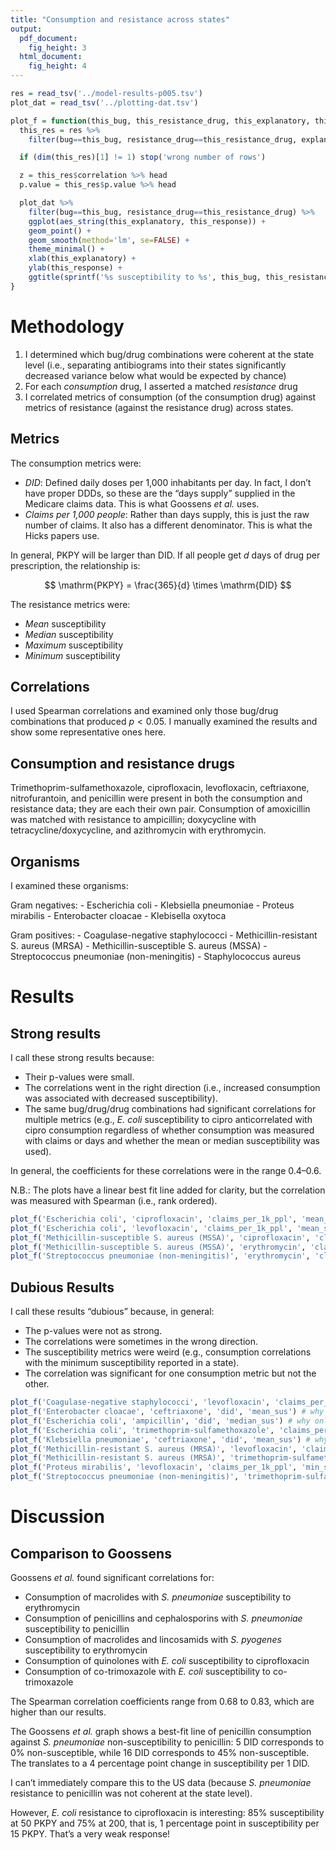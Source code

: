 ```yaml
---
title: "Consumption and resistance across states"
output:
  pdf_document:
    fig_height: 3
  html_document:
    fig_height: 4
---
```


```r
res = read_tsv('../model-results-p005.tsv')
plot_dat = read_tsv('../plotting-dat.tsv')

plot_f = function(this_bug, this_resistance_drug, this_explanatory, this_response) {
  this_res = res %>%
    filter(bug==this_bug, resistance_drug==this_resistance_drug, explanatory==this_explanatory, response==this_response)

  if (dim(this_res)[1] != 1) stop('wrong number of rows')

  z = this_res$correlation %>% head
  p.value = this_res$p.value %>% head

  plot_dat %>%
    filter(bug==this_bug, resistance_drug==this_resistance_drug) %>%
    ggplot(aes_string(this_explanatory, this_response)) +
    geom_point() +
    geom_smooth(method='lm', se=FALSE) +
    theme_minimal() +
    xlab(this_explanatory) +
    ylab(this_response) +
    ggtitle(sprintf('%s susceptibility to %s', this_bug, this_resistance_drug))
}
```

# Methodology

1. I determined which bug/drug combinations were coherent at the state level (i.e., separating antibiograms into their states significantly decreased variance below what would be expected by chance)
2. For each *consumption* drug, I asserted a matched *resistance* drug
3. I correlated metrics of consumption (of the consumption drug) against metrics of resistance (against the resistance drug) across states.

## Metrics

The consumption metrics were:

- *DID*: Defined daily doses per 1,000 inhabitants per day. In fact, I don't have proper DDDs, so these are the "days supply" supplied in the Medicare claims data. This is what Goossens *et al.* uses.
- *Claims per 1,000 people*: Rather than days supply, this is just the raw number of claims. It also has a different denominator. This is what the Hicks papers use.

In general, PKPY will be larger than DID. If all people get $d$ days of drug per prescription, the relationship is:

$$
\mathrm{PKPY} = \frac{365}{d} \times \mathrm{DID}
$$

The resistance metrics were:

- *Mean* susceptibility
- *Median* susceptibility
- *Maximum* susceptibility
- *Minimum* susceptibility

## Correlations

I used Spearman correlations and examined only those bug/drug combinations that produced $p < 0.05$. I manually examined the results and show some representative ones here.

## Consumption and resistance drugs

Trimethoprim-sulfamethoxazole, ciprofloxacin, levofloxacin, ceftriaxone, nitrofurantoin, and penicillin were present in both the consumption and resistance data; they are each their own pair. Consumption of amoxicillin was matched with resistance to ampicillin; doxycycline with tetracycline/doxycycline, and azithromycin with erythromycin.

## Organisms

I examined these organisms:

Gram negatives:
- Escherichia coli
- Klebsiella pneumoniae
- Proteus mirabilis
- Enterobacter cloacae
- Klebisella oxytoca

Gram positives:
- Coagulase-negative staphylococci
- Methicillin-resistant S. aureus (MRSA)
- Methicillin-susceptible S. aureus (MSSA)
- Streptococcus pneumoniae (non-meningitis)
- Staphylococcus aureus

# Results

## Strong results

I call these strong results because:

- Their p-values were small.
- The correlations went in the right direction (i.e., increased consumption was associated with decreased susceptibility).
- The same bug/drug/drug combinations had significant correlations for multiple metrics (e.g., *E. coli* susceptibility to cipro anticorrelated with cipro consumption regardless of whether consumption was measured with claims or days and whether the mean or median susceptibility was used).

In general, the coefficients for these correlations were in the range 0.4--0.6.

N.B.: The plots have a linear best fit line added for clarity, but the correlation was measured with Spearman (i.e., rank ordered).

```r
plot_f('Escherichia coli', 'ciprofloxacin', 'claims_per_1k_ppl', 'mean_sus')
plot_f('Escherichia coli', 'levofloxacin', 'claims_per_1k_ppl', 'mean_sus')
plot_f('Methicillin-susceptible S. aureus (MSSA)', 'ciprofloxacin', 'claims_per_1k_ppl', 'mean_sus')
plot_f('Methicillin-susceptible S. aureus (MSSA)', 'erythromycin', 'claims_per_1k_ppl', 'mean_sus')
plot_f('Streptococcus pneumoniae (non-meningitis)', 'erythromycin', 'claims_per_1k_ppl', 'mean_sus')
```

## Dubious Results

I call these results "dubious" because, in general:

- The p-values were not as strong.
- The correlations were sometimes in the wrong direction.
- The susceptibility metrics were weird (e.g., consumption correlations with the minimum susceptibility reported in a state).
- The correlation was significant for one consumption metric but not the other.

```r
plot_f('Coagulase-negative staphylococci', 'levofloxacin', 'claims_per_1k_ppl', 'min_sus') # why only min sus?
plot_f('Enterobacter cloacae', 'ceftriaxone', 'did', 'mean_sus') # why only DID?
plot_f('Escherichia coli', 'ampicillin', 'did', 'median_sus') # why only DID?
plot_f('Escherichia coli', 'trimethoprim-sulfamethoxazole', 'claims_per_1k_ppl', 'mean_sus') # why not claims per 1k ppl?
plot_f('Klebsiella pneumoniae', 'ceftriaxone', 'did', 'mean_sus') # why only DID?
plot_f('Methicillin-resistant S. aureus (MRSA)', 'levofloxacin', 'claims_per_1k_ppl', 'max_sus') # why only max sus?
plot_f('Methicillin-resistant S. aureus (MRSA)', 'trimethoprim-sulfamethoxazole', 'did', 'mean_sus') # why only DID?
plot_f('Proteus mirabilis', 'levofloxacin', 'claims_per_1k_ppl', 'min_sus') # why only min sus?
plot_f('Streptococcus pneumoniae (non-meningitis)', 'trimethoprim-sulfamethoxazole', 'claims_per_1k_ppl', 'mean_sus') # why only some?
```

# Discussion

## Comparison to Goossens

Goossens *et al.* found significant correlations for:

- Consumption of macrolides with *S. pneumoniae* susceptibility to erythromycin
- Consumption of penicillins and cephalosporins with *S. pneumoniae* susceptibility to penicillin
- Consumption of macrolides and lincosamids with *S. pyogenes* susceptibility to erythromycin
- Consumption of quinolones with *E. coli* susceptibility to ciprofloxacin
- Consumption of co-trimoxazole with *E. coli* susceptibility to co-trimoxazole

The Spearman correlation coefficients range from 0.68 to 0.83, which are higher than our results.

The Goossens *et al.* graph shows a best-fit line of penicillin consumption against *S. pneumoniae* non-susceptibility to penicillin: 5 DID corresponds to 0% non-susceptible, while 16 DID corresponds to 45% non-susceptible. The translates to a 4 percentage point change in susceptibility per 1 DID.

I can't immediately compare this to the US data (because *S. pneumoniae* resistance to penicillin was not coherent at the state level).

However, *E. coli* resistance to ciprofloxacin is interesting: 85% susceptibility at 50 PKPY and 75% at 200, that is, 1 percentage point in susceptibility per 15 PKPY. That's a very weak response!